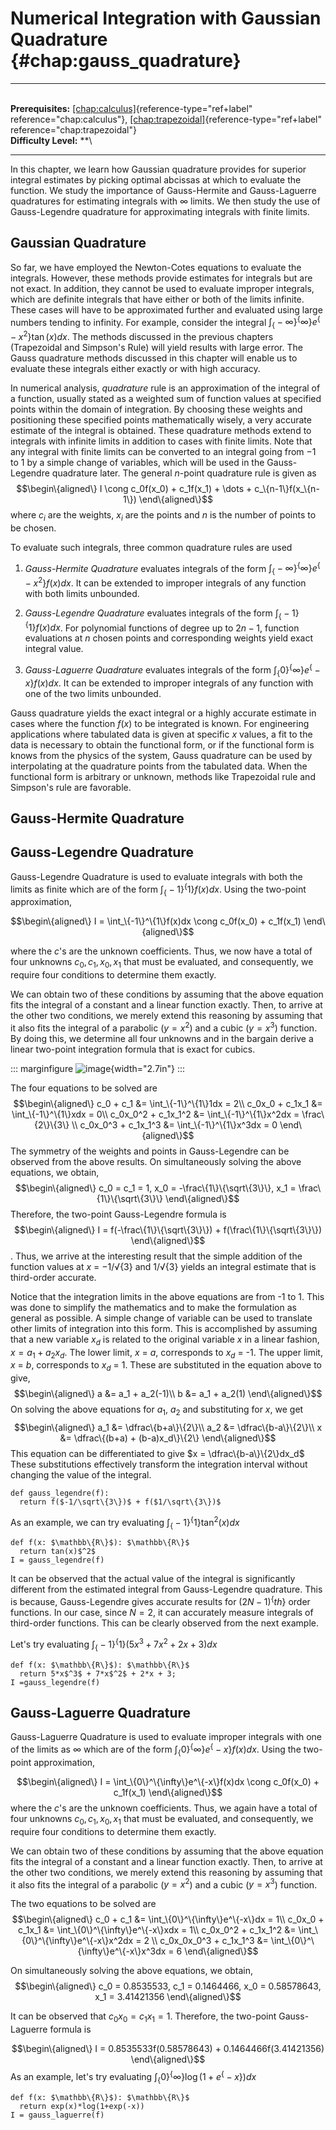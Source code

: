 # Numerical Integration with Gaussian Quadrature \{#chap:gauss_quadrature\}

------------------------------------------------------------------------

\
**Prerequisites:**
[\[chap:calculus\]](#chap:calculus)\{reference-type="ref+label"
reference="chap:calculus"\},
[\[chap:trapezoidal\]](#chap:trapezoidal)\{reference-type="ref+label"
reference="chap:trapezoidal"\}\
**Difficulty Level:** \*\*\

------------------------------------------------------------------------

In this chapter, we learn how Gaussian quadrature provides for superior
integral estimates by picking optimal abcissas at which to evaluate the
function. We study the importance of Gauss-Hermite and Gauss-Laguerre
quadratures for estimating integrals with $\infty$ limits. We then study
the use of Gauss-Legendre quadrature for approximating integrals with
finite limits.

## Gaussian Quadrature

So far, we have employed the Newton-Cotes equations to evaluate the
integrals. However, these methods provide estimates for integrals but
are not exact. In addition, they cannot be used to evaluate improper
integrals, which are definite integrals that have either or both of the
limits infinite. These cases will have to be approximated further and
evaluated using large numbers tending to infinity. For example, consider
the integral $\int_\{-\infty\}^\{\infty\}e^\{-x^2\}\tan(x)dx$. The methods
discussed in the previous chapters (Trapezoidal and Simpson's Rule) will
yield results with large error. The Gauss quadrature methods discussed
in this chapter will enable us to evaluate these integrals either
exactly or with high accuracy.

In numerical analysis, *quadrature* rule is an approximation of the
integral of a function, usually stated as a weighted sum of function
values at specified points within the domain of integration. By choosing
these weights and positioning these specified points mathematically
wisely, a very accurate estimate of the integral is obtained. These
quadrature methods extend to integrals with infinite limits in addition
to cases with finite limits. Note that any integral with finite limits
can be converted to an integral going from $-1$ to $1$ by a simple
change of variables, which will be used in the Gauss-Legendre quadrature
later. The general $n$-point quadrature rule is given as
$$\begin\{aligned\}
I \cong c_0f(x_0) + c_1f(x_1) + \dots + c_\{n-1\}f(x_\{n-1\})
\end\{aligned\}$$ where $c_i$ are the weights, $x_i$ are the points and
$n$ is the number of points to be chosen.

To evaluate such integrals, three common quadrature rules are used

1.  *Gauss-Hermite Quadrature* evaluates integrals of the form
    $\int_\{-\infty\}^\{\infty\}e^\{-x^2\}f(x)dx$. It can be extended to
    improper integrals of any function with both limits unbounded.

2.  *Gauss-Legendre Quadrature* evaluates integrals of the form
    $\int_\{-1\}^\{1\}f(x)dx$. For polynomial functions of degree up to
    $2n-1$, function evaluations at $n$ chosen points and corresponding
    weights yield exact integral value.

3.  *Gauss-Laguerre Quadrature* evaluates integrals of the form
    $\int_\{0\}^\{\infty\}e^\{-x\}f(x)dx$. It can be extended to improper
    integrals of any function with one of the two limits unbounded.

Gauss quadrature yields the exact integral or a highly accurate estimate
in cases where the function $f(x)$ to be integrated is known. For
engineering applications where tabulated data is given at specific $x$
values, a fit to the data is necessary to obtain the functional form, or
if the functional form is knows from the physics of the system, Gauss
quadrature can be used by interpolating at the quadrature points from
the tabulated data. When the functional form is arbitrary or unknown,
methods like Trapezoidal rule and Simpson's rule are favorable.

## Gauss-Hermite Quadrature

## Gauss-Legendre Quadrature

Gauss-Legendre Quadrature is used to evaluate integrals with both the
limits as finite which are of the form $\int_\{-1\}^\{1\}f(x)dx$. Using the
two-point approximation,

$$\begin\{aligned\}
I = \int_\{-1\}^\{1\}f(x)dx \cong c_0f(x_0) + c_1f(x_1)
\end\{aligned\}$$

where the $c$'s are the unknown coefficients. Thus, we now have a total
of four unknowns $c_0, c_1, x_0, x_1$ that must be evaluated, and
consequently, we require four conditions to determine them exactly.

We can obtain two of these conditions by assuming that the above
equation fits the integral of a constant and a linear function exactly.
Then, to arrive at the other two conditions, we merely extend this
reasoning by assuming that it also fits the integral of a parabolic
($y = x^2$) and a cubic ($y = x^3$) function. By doing this, we
determine all four unknowns and in the bargain derive a linear two-point
integration formula that is exact for cubics.

::: marginfigure
![image](figures/part1b/gauss_quadrature/twopoint01.png)\{width="2.7in"\}
:::

The four equations to be solved are $$\begin\{aligned\}
    c_0 + c_1 &= \int_\{-1\}^\{1\}1dx = 2\\
    c_0x_0 + c_1x_1 &= \int_\{-1\}^\{1\}xdx = 0\\
    c_0x_0^2 + c_1x_1^2 &= \int_\{-1\}^\{1\}x^2dx = \frac\{2\}\{3\} \\
    c_0x_0^3 + c_1x_1^3 &= \int_\{-1\}^\{1\}x^3dx = 0
\end\{aligned\}$$ The symmetry of the weights and points in Gauss-Legendre
can be observed from the above results. On simultaneously solving the
above equations, we obtain, $$\begin\{aligned\}
c_0 = c_1 = 1, x_0 = -\frac\{1\}\{\sqrt\{3\}\}, x_1 = \frac\{1\}\{\sqrt\{3\}\}    
\end\{aligned\}$$ Therefore, the two-point Gauss-Legendre formula is
$$\begin\{aligned\}
I = f(-\frac\{1\}\{\sqrt\{3\}\}) + f(\frac\{1\}\{\sqrt\{3\}\})
\end\{aligned\}$$. Thus, we arrive at the interesting result that the
simple addition of the function values at $x$ = $-1/\sqrt\{3\}$ and
$1/\sqrt\{3\}$ yields an integral estimate that is third-order accurate.

Notice that the integration limits in the above equations are from -1
to 1. This was done to simplify the mathematics and to make the
formulation as general as possible. A simple change of variable can be
used to translate other limits of integration into this form. This is
accomplished by assuming that a new variable $x_d$ is related to the
original variable $x$ in a linear fashion, $x = a_1 + a_2x_d$. The lower
limit, $x$ = $a$, corresponds to $x_d$ = -1. The upper limit, $x$ = $b$,
corresponds to $x_d$ = 1. These are substituted in the equation above to
give, $$\begin\{aligned\}
    a &= a_1 + a_2(-1)\\
    b &= a_1 + a_2(1)
\end\{aligned\}$$ On solving the above equations for $a_1$, $a_2$ and
substituting for $x$, we get $$\begin\{aligned\}
    a_1 &= \dfrac\{b+a\}\{2\}\\
    a_2 &= \dfrac\{b-a\}\{2\}\\
    x &= \dfrac\{(b+a) + (b-a)x_d\}\{2\}
\end\{aligned\}$$ This equation can be differentiated to give
$x = \dfrac\{b-a\}\{2\}dx_d$ These substitutions effectively transform the
integration interval without changing the value of the integral.

    def gauss_legendre(f):
      return f($-1/\sqrt\{3\})$ + f($1/\sqrt\{3\})$ 

As an example, we can try evaluating $\int_\{-1\}^\{1\}\tan^2(x)dx$

``` \{.python language="python"\}
def f(x: $\mathbb\{R\}$): $\mathbb\{R\}$ 
  return tan(x)$^2$
I = gauss_legendre(f)
```

It can be observed that the actual value of the integral is
significantly different from the estimated integral from Gauss-Legendre
quadrature. This is because, Gauss-Legendre gives accurate results for
$(2N-1)^\{th\}$ order functions. In our case, since $N=2$, it can
accurately measure integrals of third-order functions. This can be
clearly observed from the next example.

Let's try evaluating $\int_\{-1\}^\{1\}(5x^3 + 7x^2 +  2x + 3)dx$

    def f(x: $\mathbb\{R\}$): $\mathbb\{R\}$ 
      return 5*x$^3$ + 7*x$^2$ + 2*x + 3;
    I =gauss_legendre(f)

## Gauss-Laguerre Quadrature

Gauss-Laguerre Quadrature is used to evaluate improper integrals with
one of the limits as $\infty$ which are of the form
$\int_\{0\}^\{\infty\}e^\{-x\}f(x)dx$. Using the two-point approximation,

$$\begin\{aligned\}
I = \int_\{0\}^\{\infty\}e^\{-x\}f(x)dx \cong c_0f(x_0) + c_1f(x_1)
\end\{aligned\}$$ where the $c$'s are the unknown coefficients. Thus, we
again have a total of four unknowns $c_0, c_1, x_0, x_1$ that must be
evaluated, and consequently, we require four conditions to determine
them exactly.

We can obtain two of these conditions by assuming that the above
equation fits the integral of a constant and a linear function exactly.
Then, to arrive at the other two conditions, we merely extend this
reasoning by assuming that it also fits the integral of a parabolic
($y = x^2$) and a cubic ($y = x^3$) function.

The two equations to be solved are $$\begin\{aligned\}
c_0 + c_1 &= \int_\{0\}^\{\infty\}e^\{-x\}dx = 1\\
c_0x_0 + c_1x_1 &= \int_\{0\}^\{\infty\}e^\{-x\}xdx = 1\\
c_0x_0^2 + c_1x_1^2 &= \int_\{0\}^\{\infty\}e^\{-x\}x^2dx = 2 \\  c_0x_0x_0^3 + c_1x_1^3 &= \int_\{0\}^\{\infty\}e^\{-x\}x^3dx = 6
\end\{aligned\}$$

On simultaneously solving the above equations, we obtain,
$$\begin\{aligned\}
c_0 = 0.8535533, c_1 = 0.1464466, x_0 = 0.58578643, x_1 = 3.41421356
\end\{aligned\}$$

It can be observed that $c_0x_0 = c_1x_1 = 1$. Therefore, the two-point
Gauss-Laguerre formula is

$$\begin\{aligned\}
I = 0.8535533f(0.58578643) + 0.1464466f(3.41421356)
\end\{aligned\}$$ As an example, let's try evaluating
$\int_\{0\}^\{\infty\}\log(1+e^\{-x\})dx$

``` \{.python language="python"\}
def f(x: $\mathbb\{R\}$): $\mathbb\{R\}$  
  return exp(x)*log(1+exp(-x))
I = gauss_laguerre(f)
```
